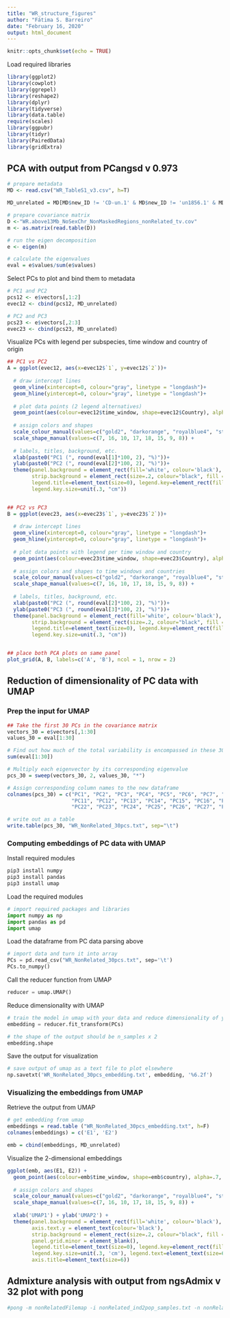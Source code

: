 ```yaml
---
title: "WR_structure_figures"
author: "Fátima S. Barreiro"
date: "February 16, 2020"
output: html_document
---
```


```r
knitr::opts_chunk$set(echo = TRUE)
```

Load required libraries
```r
library(ggplot2)
library(cowplot)
library(ggrepel)
library(reshape2)
library(dplyr)
library(tidyverse)
library(data.table)
require(scales)
library(ggpubr)
library(tidyr)
library(PairedData)
library(gridExtra)
```


## PCA with output from PCangsd v 0.973

```r
# prepare metadata
MD <- read.csv("WR_TableS1_v3.csv", h=T)

MD_unrelated = MD[MD$new_ID != 'CD-un.1' & MD$new_ID != 'un1856.1' & MD$new_ID != 'ZA1842.1', ]
```

```r
# prepare covariance matrix
D <-"WR.above13Mb_NoSexChr_NonMaskedRegions_nonRelated_tv.cov"
m <- as.matrix(read.table(D))

# run the eigen decomposition
e <- eigen(m)

# calculate the eigenvalues
eval = e$values/sum(e$values)
```


Select PCs to plot and bind them to metadata
```r
# PC1 and PC2
pcs12 <- e$vectors[,1:2]
evec12 <- cbind(pcs12, MD_unrelated)

# PC2 and PC3
pcs23 <- e$vectors[,2:3]
evec23 <- cbind(pcs23, MD_unrelated)
```


Visualize PCs with legend per subspecies, time window and country of origin
```r
## PC1 vs PC2
A = ggplot(evec12, aes(x=evec12$`1`, y=evec12$`2`))+
  
  # draw intercept lines
  geom_vline(xintercept=0, colour="gray", linetype = "longdash")+
  geom_hline(yintercept=0, colour="gray", linetype = "longdash")+
  
  # plot data points (2 legend alternatives)
  geom_point(aes(colour=evec12$time_window, shape=evec12$Country), alpha=.7, size=2) + 
  
  # assign colors and shapes
  scale_colour_manual(values=c("gold2", "darkorange", "royalblue4", "steelblue2")) +
  scale_shape_manual(values=c(7, 16, 10, 17, 18, 15, 9, 8)) +
  
  # labels, titles, background, etc.
  xlab(paste0("PC1 (", round(eval[1]*100, 2), "%)"))+
  ylab(paste0("PC2 (", round(eval[2]*100, 2), "%)"))+
  theme(panel.background = element_rect(fill='white', colour='black'), axis.text.x = element_text(colour='black'), axis.text.y = element_text(colour='black'), 
        strip.background = element_rect(size=.2, colour="black", fill ="#FFA5004D"), panel.grid.major = element_blank(), panel.grid.minor = element_blank(), 
        legend.title=element_text(size=0), legend.key=element_rect(fill="white", colour="white"), axis.title=element_text(size=8), legend.text=element_text(size=7),
        legend.key.size=unit(.3, "cm"))


## PC2 vs PC3
B = ggplot(evec23, aes(x=evec23$`1`, y=evec23$`2`))+
  
  # draw intercept lines
  geom_vline(xintercept=0, colour="gray", linetype = "longdash")+
  geom_hline(yintercept=0, colour="gray", linetype = "longdash")+
  
  # plot data points with legend per time window and country
  geom_point(aes(colour=evec23$time_window, shape=evec23$Country), alpha=.7, size=2) + 
  
  # assign colors and shapes to time windows and countries
  scale_colour_manual(values=c("gold2", "darkorange", "royalblue4", "steelblue2")) +
  scale_shape_manual(values=c(7, 16, 10, 17, 18, 15, 9, 8)) +
  
  # labels, titles, background, etc.
  xlab(paste0("PC2 (", round(eval[2]*100, 2), "%)"))+
  ylab(paste0("PC3 (", round(eval[3]*100, 2), "%)"))+
  theme(panel.background = element_rect(fill='white', colour='black'), axis.text.x = element_text(colour='black'), axis.text.y = element_text(colour='black'), 
        strip.background = element_rect(size=.2, colour="black", fill ="#FFA5004D"), panel.grid.major = element_blank(), panel.grid.minor = element_blank(), 
        legend.title=element_text(size=0), legend.key=element_rect(fill="white", colour="white"), axis.title=element_text(size=8), legend.text=element_text(size=7),
        legend.key.size=unit(.3, "cm"))


## place both PCA plots on same panel
plot_grid(A, B, labels=c('A', 'B'), ncol = 1, nrow = 2)
```



## Reduction of dimensionality of PC data with UMAP

### Prep the input for UMAP

```r
## Take the first 30 PCs in the covariance matrix
vectors_30 = e$vectors[,1:30]
values_30 = eval[1:30]

# Find out how much of the total variability is encompassed in these 30 PCs
sum(eval[1:30])

# Multiply each eigenvector by its corresponding eigenvalue
pcs_30 = sweep(vectors_30, 2, values_30, "*")

# Assign corresponding column names to the new dataframe
colnames(pcs_30) = c("PC1", "PC2", "PC3", "PC4", "PC5", "PC6", "PC7", "PC8", "PC9", "PC10",
                     "PC11", "PC12", "PC13", "PC14", "PC15", "PC16", "PC17", "PC18", "PC19", "PC20", "PC21", 
                     "PC22", "PC23", "PC24", "PC25", "PC26", "PC27", "PC28", "PC29", "PC30")
```

```r
# write out as a table
write.table(pcs_30, "WR_NonRelated_30pcs.txt", sep="\t")
```



### Computing embeddings of PC data with UMAP

Install required modules
```bash
pip3 install numpy
pip3 install pandas
pip3 install umap
```


Load the required modules
```python
# import required packages and libraries
import numpy as np
import pandas as pd
import umap
```


Load the dataframe from PC data parsing above
```python
# import data and turn it into array
PCs = pd.read_csv("WR_NonRelated_30pcs.txt", sep='\t')
PCs.to_numpy()
```

Call the reducer function from UMAP
```python
reducer = umap.UMAP()
```

Reduce dimensionality with UMAP
```python
# train the model in umap with your data and reduce dimensionality of your dataset
embedding = reducer.fit_transform(PCs)

# the shape of the output should be n_samples x 2
embedding.shape 
```

Save the output for visualization
```python
# save output of umap as a text file to plot elsewhere
np.savetxt('WR_NonRelated_30pcs_embedding.txt', embedding, '%6.2f')
```


### Visualizing the embeddings from UMAP

Retrieve the output from UMAP
```r
# get embedding from umap
embeddings = read.table ("WR_NonRelated_30pcs_embedding.txt", h=F)
colnames(embeddings) = c('E1', 'E2')

emb = cbind(embeddings, MD_unrelated)
```

Visualize the 2-dimensional embeddings
```r
ggplot(emb, aes(E1, E2)) + 
  geom_point(aes(colour=emb$time_window, shape=emb$country), alpha=.7, size=2) + 
  
  # assign colors and shapes
  scale_colour_manual(values=c("gold2", "darkorange", "royalblue4", "steelblue2")) +
  scale_shape_manual(values=c(7, 16, 10, 17, 18, 15, 9, 8)) +
  
  xlab('UMAP1') + ylab('UMAP2') +
  theme(panel.background = element_rect(fill='white', colour='black'), axis.text.x = element_text(colour='black'), 
        axis.text.y = element_text(colour='black'), 
        strip.background = element_rect(size=.2, colour="black", fill ="#FFA5004D"), panel.grid.major = element_blank(), 
        panel.grid.minor = element_blank(), 
        legend.title=element_text(size=0), legend.key=element_rect(fill="white", colour="white"), 
        legend.key.size=unit(.3, 'cm'), legend.text=element_text(size=6),
        axis.title=element_text(size=6))
```



## Admixture analysis with output from ngsAdmix v 32 plot with pong

```bash
#pong -m nonRelatedFilemap -i nonRelated_ind2pop_samples.txt -n nonRelated_poporder_final_newids.txt -l colourpalette_k6.txt
```

